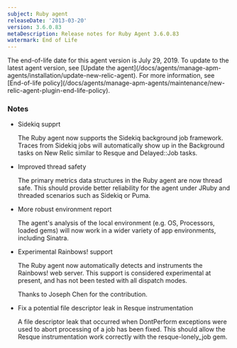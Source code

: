 ```yaml
---
subject: Ruby agent
releaseDate: '2013-03-20'
version: 3.6.0.83
metaDescription: Release notes for Ruby Agent 3.6.0.83
watermark: End of Life
---
```


<Callout variant="important">
  The end-of-life date for this agent version is July 29, 2019. To update to the latest agent version, see [Update the agent](/docs/agents/manage-apm-agents/installation/update-new-relic-agent). For more information, see [End-of-life policy](/docs/agents/manage-apm-agents/maintenance/new-relic-agent-plugin-end-life-policy).
</Callout>

### Notes

* Sidekiq supprt

  The Ruby agent now supports the Sidekiq background job framework. Traces from Sidekiq jobs will automatically show up in the Background tasks on New Relic similar to Resque and Delayed::Job tasks.
* Improved thread safety

  The primary metrics data structures in the Ruby agent are now thread safe. This should provide better reliability for the agent under JRuby and threaded scenarios such as Sidekiq or Puma.
* More robust environment report

  The agent's analysis of the local environment (e.g. OS, Processors, loaded gems) will now work in a wider variety of app environments, including Sinatra.
* Experimental Rainbows! support

  The Ruby agent now automatically detects and instruments the Rainbows! web server. This support is considered experimental at present, and has not been tested with all dispatch modes.

  Thanks to Joseph Chen for the contribution.
* Fix a potential file descriptor leak in Resque instrumentation

  A file descriptor leak that occurred when DontPerform exceptions were used to abort processing of a job has been fixed. This should allow the Resque instrumentation work correctly with the resque-lonely_job gem.
